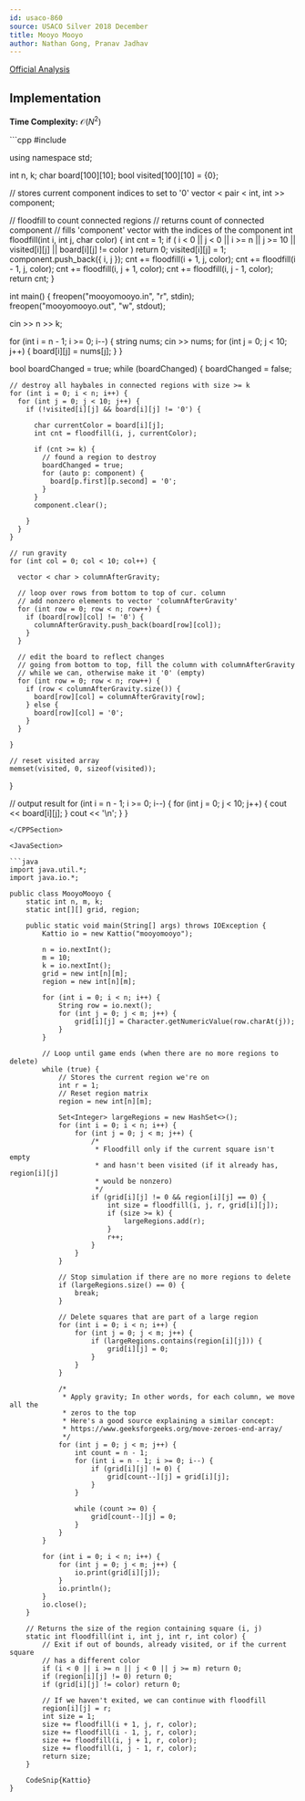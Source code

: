 ```yaml
---
id: usaco-860
source: USACO Silver 2018 December
title: Mooyo Mooyo
author: Nathan Gong, Pranav Jadhav
---
```


[Official Analysis](http://www.usaco.org/current/data/sol_mooyomooyo_silver_dec18.html)

## Implementation

**Time Complexity:** $\mathcal{O}(N^2)$

<LanguageSection>

<CPPSection>
```cpp
#include <bits/stdc++.h>

using namespace std;

int n, k;
char board[100][10];
bool visited[100][10] = {0};

// stores current component indices to set to '0'
vector < pair < int, int >> component;

// floodfill to count connected regions
// returns count of connected component
// fills 'component' vector with the indices of the component
int floodfill(int i, int j, char color) {
  int cnt = 1;
  if (
    i < 0 || j < 0 || i >= n || j >= 10 ||
    visited[i][j] ||
    board[i][j] != color
  ) return 0;
  visited[i][j] = 1;
  component.push_back({
    i,
    j
  });
  cnt += floodfill(i + 1, j, color);
  cnt += floodfill(i - 1, j, color);
  cnt += floodfill(i, j + 1, color);
  cnt += floodfill(i, j - 1, color);
  return cnt;
}

int main() {
  freopen("mooyomooyo.in", "r", stdin);
  freopen("mooyomooyo.out", "w", stdout);

  cin >> n >> k;

  for (int i = n - 1; i >= 0; i--) {
    string nums;
    cin >> nums;
    for (int j = 0; j < 10; j++) {
      board[i][j] = nums[j];
    }
  }

  bool boardChanged = true;
  while (boardChanged) {
    boardChanged = false;

    // destroy all haybales in connected regions with size >= k
    for (int i = 0; i < n; i++) {
      for (int j = 0; j < 10; j++) {
        if (!visited[i][j] && board[i][j] != '0') {

          char currentColor = board[i][j];
          int cnt = floodfill(i, j, currentColor);

          if (cnt >= k) {
            // found a region to destroy
            boardChanged = true;
            for (auto p: component) {
              board[p.first][p.second] = '0';
            }
          }
          component.clear();

        }
      }
    }

    // run gravity
    for (int col = 0; col < 10; col++) {

      vector < char > columnAfterGravity;

      // loop over rows from bottom to top of cur. column
      // add nonzero elements to vector 'columnAfterGravity'
      for (int row = 0; row < n; row++) {
        if (board[row][col] != '0') {
          columnAfterGravity.push_back(board[row][col]);
        }
      }

      // edit the board to reflect changes
      // going from bottom to top, fill the column with columnAfterGravity
      // while we can, otherwise make it '0' (empty)
      for (int row = 0; row < n; row++) {
        if (row < columnAfterGravity.size()) {
          board[row][col] = columnAfterGravity[row];
        } else {
          board[row][col] = '0';
        }
      }

    }

    // reset visited array
    memset(visited, 0, sizeof(visited));
  }

  // output result
  for (int i = n - 1; i >= 0; i--) {
    for (int j = 0; j < 10; j++) {
      cout << board[i][j];
    }
    cout << '\n';
  }
}
```
</CPPSection>

<JavaSection>

```java
import java.util.*;
import java.io.*;

public class MooyoMooyo {
	static int n, m, k;
	static int[][] grid, region;
	
	public static void main(String[] args) throws IOException {
		Kattio io = new Kattio("mooyomooyo");

		n = io.nextInt();
		m = 10;
		k = io.nextInt();
		grid = new int[n][m];
		region = new int[n][m];

		for (int i = 0; i < n; i++) {
			String row = io.next();
			for (int j = 0; j < m; j++) {
				grid[i][j] = Character.getNumericValue(row.charAt(j));
			}
		}

		// Loop until game ends (when there are no more regions to delete)
		while (true) {
			// Stores the current region we're on
			int r = 1;
			// Reset region matrix
			region = new int[n][m];

			Set<Integer> largeRegions = new HashSet<>();
			for (int i = 0; i < n; i++) {
				for (int j = 0; j < m; j++) {
					/* 
					 * Floodfill only if the current square isn't empty
					 * and hasn't been visited (if it already has, region[i][j]
					 * would be nonzero)
					 */
					if (grid[i][j] != 0 && region[i][j] == 0) {
						int size = floodfill(i, j, r, grid[i][j]);
						if (size >= k) {
							largeRegions.add(r);
						}
						r++;
					}
				}
			}

			// Stop simulation if there are no more regions to delete
			if (largeRegions.size() == 0) {
				break;
			}

			// Delete squares that are part of a large region
			for (int i = 0; i < n; i++) {
				for (int j = 0; j < m; j++) {
					if (largeRegions.contains(region[i][j])) {
						grid[i][j] = 0;
					}
				}
			}
			
			/* 
			 * Apply gravity; In other words, for each column, we move all the
			 * zeros to the top
			 * Here's a good source explaining a similar concept:
			 * https://www.geeksforgeeks.org/move-zeroes-end-array/
			 */
			for (int j = 0; j < m; j++) {
				int count = n - 1;
				for (int i = n - 1; i >= 0; i--) {
					if (grid[i][j] != 0) {
						grid[count--][j] = grid[i][j];
					}
				}

				while (count >= 0) {
					grid[count--][j] = 0;
				}
			}
		}

		for (int i = 0; i < n; i++) {
			for (int j = 0; j < m; j++) {
				io.print(grid[i][j]);
			}
			io.println();
		}
		io.close();
	}

	// Returns the size of the region containing square (i, j)
	static int floodfill(int i, int j, int r, int color) {
		// Exit if out of bounds, already visited, or if the current square
		// has a different color
		if (i < 0 || i >= n || j < 0 || j >= m) return 0;
		if (region[i][j] != 0) return 0;
		if (grid[i][j] != color) return 0;
		
		// If we haven't exited, we can continue with floodfill
		region[i][j] = r;
		int size = 1;
		size += floodfill(i + 1, j, r, color);
		size += floodfill(i - 1, j, r, color);
		size += floodfill(i, j + 1, r, color);
		size += floodfill(i, j - 1, r, color);
		return size;
	}

	CodeSnip{Kattio}
}
```

</JavaSection>

</LanguageSection>
